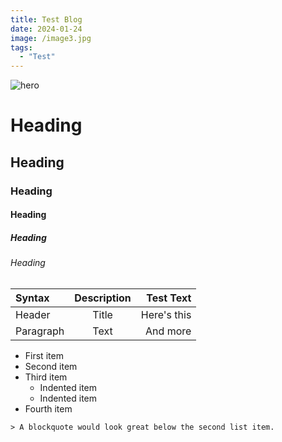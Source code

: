 ```yaml
---
title: Test Blog
date: 2024-01-24
image: /image3.jpg
tags:
  - "Test"
---
```


![hero](/image3.jpg)

# Heading

## Heading

### Heading

#### Heading

##### Heading

###### Heading

| Syntax    | Description |   Test Text |
| :-------- | :---------: | ----------: |
| Header    |    Title    | Here's this |
| Paragraph |    Text     |    And more |

<ul>
  <li>First item</li>
  <li>Second item</li>
  <li>
    Third item
    <ul>
      <li>Indented item</li>
      <li>Indented item</li>
    </ul>
  </li>
  <li>Fourth item</li>
</ul>

    > A blockquote would look great below the second list item.
